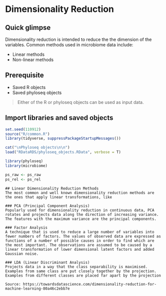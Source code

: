 # Dimensionality Reduction {#data-reduction}

## Quick glimpse
Dimensionality reduction is intended to reduce the the dimension of the variables. Common methods used in microbiome data include:

- Linear methods
- Non-linear methods

## Prerequisite
- Saved R objects
- Saved phyloseq objects

> Either of the R or phyloseq objects can be used as input data.

## Import libraries and saved objects
```r
set.seed(110912)
source("R/common.R")
library(tidyverse, suppressPackageStartupMessages())

cat("\nPhyloseq objects\n\n")
load("RDataRDS/phyloseq_objects.RData", verbose = T)
```
```r
library(phyloseq)
library(microbiome)

ps_raw <- ps_raw
ps_rel <- ps_rel
```

```block
## Linear Dimensionality Reduction Methods
The most common and well known dimensionality reduction methods are the ones that apply linear transformations, like

### PCA (Principal Component Analysis)
Popularly used for dimensionality reduction in continuous data, PCA rotates and projects data along the direction of increasing variance. The features with the maximum variance are the principal components.

### Factor Analysis
A technique that is used to reduce a large number of variables into fewer numbers of factors. The values of observed data are expressed as functions of a number of possible causes in order to find which are the most important. The observations are assumed to be caused by a linear transformation of lower dimensional latent factors and added Gaussian noise.

### LDA (Linear Discriminant Analysis)
Projects data in a way that the class separability is maximised. Examples from same class are put closely together by the projection. Examples from different classes are placed far apart by the projection

Source: https://towardsdatascience.com/dimensionality-reduction-for-machine-learning-80a46c2ebb7e
```



